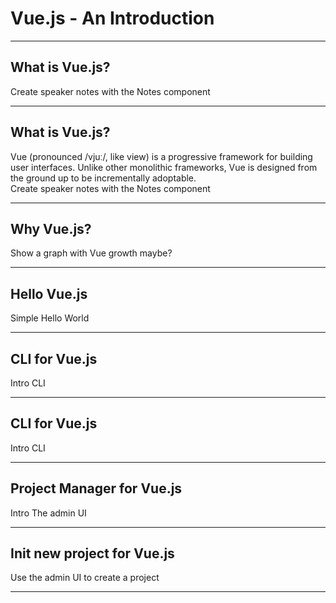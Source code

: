

<Head>
  <title>Vue.js - An Introduction</title>
</Head>

# Vue.js - An Introduction

---

## What is Vue.js?

<Notes>
Create speaker notes with the Notes component
</Notes>

---

## What is Vue.js?

<div>
  Vue (pronounced /vjuː/, like view) is a progressive framework for building user interfaces. Unlike other monolithic frameworks, Vue is designed from the ground up to be incrementally adoptable.
</div>

<Notes>
Create speaker notes with the Notes component
</Notes>

---

## Why Vue.js?


<Notes>
Show a graph with Vue growth maybe?
</Notes>

---

## Hello Vue.js


<Notes>
Simple Hello World
</Notes>

---

## CLI for Vue.js


<Notes>
Intro CLI
</Notes>

---

## CLI for Vue.js


<Notes>
Intro CLI
</Notes>

---

## Project Manager for Vue.js


<Notes>
Intro The admin UI
</Notes>

---

## Init new project for Vue.js


<Notes>
Use the admin UI to create a project
</Notes>

---